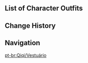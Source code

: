 {{CharacterTabs}}

==List of Character Outfits==
{{Outfits by Category Table|Qiqi Outfits|nocharacter=1}}

==Change History==
{{Change History|1.0}}

==Navigation==
{{Character Navbox|link type=outfits}}
[[pt-br:Qiqi/Vestuário]]